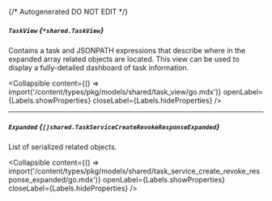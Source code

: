 {/* Autogenerated DO NOT EDIT  */}

##### `TaskView` *{`*shared.TaskView`}*
Contains a task and JSONPATH expressions that describe where in the expanded array related objects are located. This view can be used to display a fully\-detailed dashboard of task information.

<Collapsible content={() => import('/content/types/pkg/models/shared/task_view/go.mdx')} openLabel={Labels.showProperties} closeLabel={Labels.hideProperties} />


---
##### `Expanded` *{`[]shared.TaskServiceCreateRevokeResponseExpanded`}*
List of serialized related objects.

<Collapsible content={() => import('/content/types/pkg/models/shared/task_service_create_revoke_response_expanded/go.mdx')} openLabel={Labels.showProperties} closeLabel={Labels.hideProperties} />



